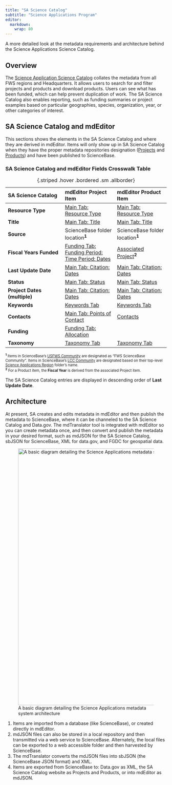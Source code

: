 ```yaml
---
title: "SA Science Catalog"
subtitle: "Science Applications Program"
editor: 
  markdown: 
    wrap: 80
---
```


A more detailed look at the metadata requirements and architecture behind the
Science Applications Science Catalog.

## Overview

The [Science Application Science Catalog](https://www.fws.gov/science/catalog)
collates the metadata from all FWS regions and Headquarters. It allows users to 
search for and filter projects and products and download products. Users can 
see what has been funded, which can help prevent duplication of work. The SA 
Science Catalog also enables reporting, such as funding summaries or project 
examples based on particular geographies, species, organization, year, or other 
categories of interest.

## SA Science Catalog and mdEditor

This sections shows the elements in the SA Science Catalog and where they are
derived in mdEditor. Items will only show up in SA Science Catalog when they 
have the proper metadata repositories designation
([Projects](project_records/metadata_tab_project.qmd#metadata-repositories) and
[Products](product_records/metadata_tab_product.qmd#metadata-repositories)) and 
have been published to ScienceBase.

### SA Science Catalog and mdEditor Fields Crosswalk Table
| SA Science Catalog      | mdEditor Project Item      | mdEditor Product Item  | 
|:---------------------|:-------------------|:-------------------|
| **Resource Type**    | [Main Tab: Resource Type](project_records/main_tab_project.qmd#resource-types-required) | [Main Tab: Resource Type](product_records/main_tab_product.qmd#resource-types-required) |
| **Title**                    | [Main Tab: Title](project_records/main_tab_project.qmd#title-required)                  | [Main Tab: Title](product_records/main_tab_product.qmd#title-required)                  |
| **Source**                   | ScienceBase folder location^**1**^ | ScienceBase folder location^**1**^ |
| **Fiscal Years Funded**      | [Funding Tab: Funding Period: Time Period: Dates](project_records/funding_tab_project.qmd#dates-required) | [Associated Project](product_records/associated_tab_product.qmd)^**2**^ |
| **Last Update Date**         | [Main Tab: Citation: Dates](project_records/main_tab_project.qmd#dates-required)   | [Main Tab: Citation: Dates](product_records/main_tab_product.qmd#dates-required)  |
| **Status**                   | [Main Tab: Status](project_records/main_tab_project.qmd#status-required) | [Main Tab: Status](product_records/main_tab_product.qmd#status-required) | 
| **Project Dates (multiple)** | [Main Tab: Citation: Dates](project_records/main_tab_project.qmd#dates-required)   | [Main Tab: Citation: Dates](product_records/main_tab_product.qmd#dates-required)  |
| **Keywords**                 | [Keywords Tab](project_records/keywords_tab_project.qmd) | [Keywords Tab](product_records/keywords_tab_product.qmd)  |
| **Contacts**                 | [Main Tab: Points of Contact](project_records/main_tab_project.qmd#points-of-contact-required) | [Contacts](product_records/main_tab_product.qmd#points-of-contact-required)|
| **Funding**                  | [Funding Tab: Allocation](project_records/funding_tab_project.qmd#funding-allocation) |    |
| **Taxonomy**                 | [Taxonomy Tab](project_records/taxonomy_tab_project.qmd#add-taxonomic-system) | [Taxonomy Tab](product_records/taxonomy_tab_product.qmd#add-taxonomic-system)|
: {.striped .hover .bordered .sm .allborder} 

::: {style="font-size: 80%;"}
^**1**^ Items in ScienceBase's [USFWS Community](https://www.sciencebase.gov/catalog/item/5011a6bae4b0d78fd4e59bcd) 
are designated as "FWS ScienceBase Community". 
Items in ScienceBase's [LCC Community](https://www.sciencebase.gov/catalog/item/4f4e476ee4b07f02db47e164) are designated based 
on their top-level [Science Applications Region](https://www.sciencebase.gov/catalog/item/5b4e1c3fe4b06a6dd17df2d3) folder's name.    
^**2**^ For a Product item, the **Fiscal Year** is derived from the associated Project item.  
:::

::: {.callout-note title="Note"} 
The SA Science Catalog entries are displayed in descending order of **Last Update Date**.
:::

## Architecture

At present, SA creates and edits metadata in mdEditor and then publish the
metadata to ScienceBase, where it can be channeled to the SA Science Catalog and
Data.gov. The mdTranslator tool is integrated with mdEditor so you can create
metadata once, and then convert and publish the metadata in your desired format,
such as mdJSON for the SA Science Catalog, sbJSON for ScienceBase, XML for
data.gov, and FGDC for geospatial data.

![A basic diagram detailing the Science Applications metadata system
architecture](/assets/metadata_system_architecture.png){width="800"}

1.  Items are imported from a database (like ScienceBase), or created directly
    in mdEditor.
2.  mdJSON files can also be stored in a local repository and then transmitted
    via a web service to ScienceBase. Alternately, the local files can be
    exported to a web accessible folder and then harvested by ScienceBase.
3.  The mdTranslator converts the mdJSON files into sbJSON (the ScienceBase JSON
    format) and XML.
4.  Items are exported from ScienceBase to: Data.gov as XML, the SA Science
    Catalog website as Projects and Products, or into mdEditor as mdJSON.

```{=html}
<!---
![A diagram of the Science Applications metadata system architecture that focuces on the relationship between MdEditor, ScienceBase, Data.gov, and the Science Applications Science Catalog. Blue arrow action are performed by the user. After a user publishes to ScienceBase from mdEditor, the dark brown arrow actions are triggered automatically by mdEditor and ScienceBase webservices. Green arrow actions are performed automatically by the external catalogs.](/assets/metadata_system_architecture2.png){width="800"}
--->
```
